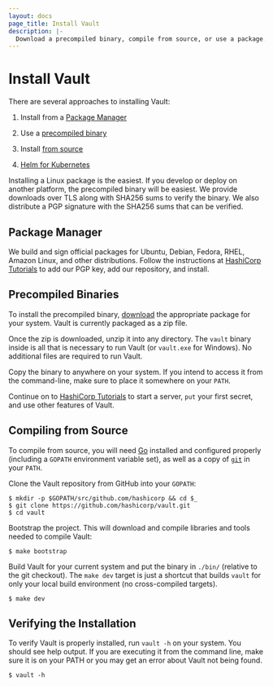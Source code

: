 ```yaml
---
layout: docs
page_title: Install Vault
description: |-
  Download a precompiled binary, compile from source, or use a package.
---
```


# Install Vault

There are several approaches to installing Vault:

1. Install from a [Package Manager](#package-manager)

1. Use a [precompiled binary](#precompiled-binaries)

1. Install [from source](#compiling-from-source)

1. [Helm for Kubernetes](https://www.vaultproject.io/docs/platform/k8s/helm)

Installing a Linux package is the easiest. If you develop or deploy on another
platform, the precompiled binary will be easiest. We provide downloads over TLS
along with SHA256 sums to verify the binary. We also distribute a PGP signature
with the SHA256 sums that can be verified.

## Package Manager

We build and sign official packages for Ubuntu, Debian, Fedora, RHEL, Amazon
Linux, and other distributions. Follow the instructions at [HashiCorp
Tutorials][learn-vault-install] to add our PGP key, add our repository, and
install.

## Precompiled Binaries

To install the precompiled binary, [download](/downloads) the appropriate
package for your system. Vault is currently packaged as a zip file.

Once the zip is downloaded, unzip it into any directory. The `vault` binary
inside is all that is necessary to run Vault (or `vault.exe` for Windows). No
additional files are required to run Vault.

Copy the binary to anywhere on your system. If you intend to access it from the
command-line, make sure to place it somewhere on your `PATH`.

Continue on to [HashiCorp Tutorials][learn-vault-dev-server] to start a server, `put`
your first secret, and use other features of Vault.

## Compiling from Source

To compile from source, you will need [Go](https://golang.org) installed and
configured properly (including a `GOPATH` environment variable set), as well as
a copy of [`git`](https://www.git-scm.com/) in your `PATH`.

Clone the Vault repository from GitHub into your `GOPATH`:

```shell
$ mkdir -p $GOPATH/src/github.com/hashicorp && cd $_
$ git clone https://github.com/hashicorp/vault.git
$ cd vault
```

Bootstrap the project. This will download and compile libraries and tools needed
to compile Vault:

```shell
$ make bootstrap
```

Build Vault for your current system and put the binary in `./bin/` (relative to
the git checkout). The `make dev` target is just a shortcut that builds `vault`
for only your local build environment (no cross-compiled targets).

```shell
$ make dev
```

## Verifying the Installation

To verify Vault is properly installed, run `vault -h` on your system. You should
see help output. If you are executing it from the command line, make sure it is
on your PATH or you may get an error about Vault not being found.

```shell-session
$ vault -h
```

[learn-vault-install]: https://learn.hashicorp.com/vault/getting-started/install
[learn-vault-dev-server]: https://learn.hashicorp.com/vault/getting-started/dev-server
